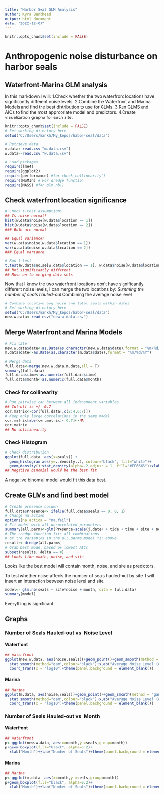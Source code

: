 ```yaml
---
title: "Harbor Seal GLM Analysis"
author: Kyra Bankhead
output: html_document
date: "2022-12-03"
---
```


```r
knitr::opts_chunk$set(include = FALSE)
```

# Anthropogenic noise disturbance on harbor seals
## Waterfront-Marina GLM analysis

In this markdown I will:
1.Check whether the two waterfront locations have significantly different noise levels.
2.Combine the Waterfront and Marina Models and find the best distribution to use for GLMs.
3.Run GLMS and AICs to find the most appropriate model and predictors.
4.Create visualization graphs for each site.

```r
knitr::opts_chunk$set(include = FALSE)
# Set working directory here
setwd("C:/Users/bankh/My_Repos/habor-seal/data")

# Retrieve data
m.data<-read.csv("m.data.csv")
w.data<-read.csv("w.data.csv")

# Load packages
require(lme4)
require(ggplot2)
require(performance) #for check_collinearity()
require(MuMIn) # For dredge function
require(MASS) #for glm.nb()
```

## Check waterfront location significance

```r
# Check t-test assumptions
## Is noise normal?
hist(w.data$noise[w.data$location == 1])
hist(w.data$noise[w.data$location == 2])
### Both are normal

## Equal variance?
var(w.data$noise[w.data$location == 1])
var(w.data$noise[w.data$location == 2])
### Equal variance

# Run t-test
t.test(w.data$noise[w.data$location == 1], w.data$noise[w.data$location == 2])
## Not significantly different
## Move on-to merging data sets
```

Now that I know the two waterfront locations don't have significantly different noise levels, I can merge the two locations by:
*Summing the number of seals hauled-out
*Combining the average noise level

```r
# Combine location avg noise and total seals within dates
# Set working directory here
setwd("C:/Users/bankh/My_Repos/habor-seal/data")
new.w.data<-read.csv("new.w.data.csv")
```

## Merge Waterfront and Marina Models 

```r
# Fix date
new.w.data$date<-as.Date(as.character(new.w.data$date),format = "%m/%d/%Y")
m.data$date<-as.Date(as.character(m.data$date),format = "%m/%d/%Y")

# Merge data
full.data<-merge(new.w.data,m.data,all = T)
summary(full.data)
full.data$time<-as.numeric(full.data$time)
full.data$month<-as.numeric(full.data$month)
```

### Check for collinearity

```r
# Run pairwise cor between all independent variables
## Cut-off is +/- 0.7
cor.matrix<-cor(full.data[,c(2:4,6:7)]) 
# Keep only large correlations in the same model
cor.matrix[abs(cor.matrix)< 0.7]<-NA
cor.matrix
## No colilinearity
```

### Check Histogram

```r
# Check distribution
ggplot(full.data, aes(x=seals)) + 
  geom_histogram(aes(y=..density..), colour="black", fill="white")+
  geom_density()+stat_density(alpha=.2,adjust = 1, fill="#FF6666")+xlab("Number of Seals Hauled-out")+ylab("Density")+theme(panel.background = element_blank())
## Negative binomial would be the best fit
```

A negative binomial model would fit this data best.

## Create GLMs and find best model

```r
# Create presence column
full.data$Presence<- ifelse(full.data$seals == 0, 0, 1)
# Change na.action
options(na.action = "na.fail")
# Fit model with all uncorrelated parameters
summary(all.parms<-glm(Presence~scale(j.date) + tide + time + site + noise + month, data = full.data, family = binomial))
# The dredge function fits all combinations
# of the variables in the all.parms model fit above
results<-dredge(all.parms)
# Grab best model based on lowest AICc
subset(results, delta == 0)
## Looks like month, noise, and site
```

Looks like the best model will contain month, noise, and site as predictors.

To test whether noise affects the number of seals hauled-out by site, I will insert an interaction between noise level and site.

```r
model<- glm.nb(seals ~ site*noise + month, data = full.data)
summary(model) 
```

Everything is significant.

## Graphs

### Number of Seals Hauled-out vs. Noise Level

#### Waterfront

```r
## Waterfront
ggplot(new.w.data, aes(noise,seals))+geom_point()+geom_smooth(method = "gam", formula =seals~s(noise))+
  stat_smooth(method="gam",colour="black")+xlab("Average Noise Level (dB)")+ylab("Number of Seals Hauled-out")+
  coord_trans(x = "log10")+theme(panel.background = element_blank())

```

#### Marina

```r
## Marina
ggplot(m.data, aes(noise,seals))+geom_point()+geom_smooth(method = "gam", formula =seals~s(noise))+
  stat_smooth(method="gam",colour="black")+xlab("Average Noise Level (dB)")+ylab("Number of Seals Hauled-out")+
  coord_trans(x = "log10")+theme(panel.background = element_blank())
```

### Number of Seals Hauled-out vs. Month

#### Waterfront

```r
## Waterfront
p<-ggplot(new.w.data, aes(x=month,y =seals,group=month))
p+geom_boxplot(fill="black", alpha=0.2)+
  xlab("Month")+ylab("Number of Seals")+theme(panel.background = element_blank())

```

#### Marina

```r
## Marina
p<-ggplot(m.data, aes(x=month,y =seals,group=month))
p+geom_boxplot(fill="black", alpha=0.2)+
  xlab("Month")+ylab("Number of Seals")+theme(panel.background = element_blank())
```

